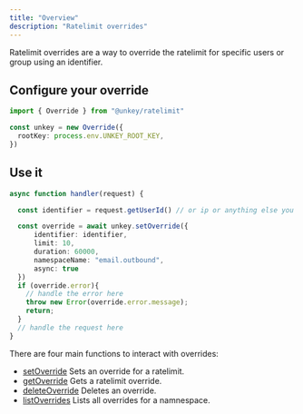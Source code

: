 ```yaml
---
title: "Overview"
description: "Ratelimit overrides"
---
```



Ratelimit overrides are a way to override the ratelimit for specific users or group using an identifier.

## Configure your override

```ts
import { Override } from "@unkey/ratelimit"

const unkey = new Override({
  rootKey: process.env.UNKEY_ROOT_KEY,
})
```

## Use it

```ts
async function handler(request) {

  const identifier = request.getUserId() // or ip or anything else you want

  const override = await unkey.setOverride({
      identifier: identifier,
      limit: 10,
      duration: 60000,
      namespaceName: "email.outbound",
      async: true
  })
  if (override.error){
    // handle the error here
    throw new Error(override.error.message);
    return;
  }
  // handle the request here
}
```

There are four main functions to interact with overrides:

- [setOverride](/libraries/ts/ratelimit/override/set-override) Sets an override for a ratelimit.
- [getOverride](/libraries/ts/ratelimit/override/get-override) Gets a ratelimit override.
- [deleteOverride](/libraries/ts/ratelimit/override/delete-override) Deletes an override.
- [listOverrides](/libraries/ts/ratelimit/override/list-overrides) Lists all overrides for a namnespace.

